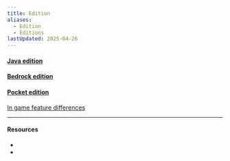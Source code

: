 ```yaml
---
title: Edition
aliases:
  - Edition
  - Editions
lastUpdated: 2025-04-26
---
```



#### [Java edition](/javaedition)
#### [Bedrock edition](/bedrockedition)
#### [Pocket edition](/pocketedition)

[In game feature differences](/editionsdiffs)

---

#### Resources

- <Wiki path="w/Edition" />
- <Wiki path="w/Pi_Edition" name="Pi edition" />